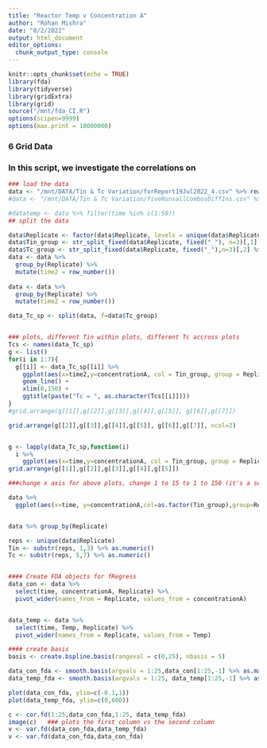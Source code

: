 ```yaml
---
title: "Reactor Temp v Concentration A"
author: "Rohan Mishra"
date: "8/2/2022"
output: html_document
editor_options: 
  chunk_output_type: console
---
```


```r

knitr::opts_chunk$set(echo = TRUE)
library(fda)
library(tidyverse)
library(gridExtra)
library(grid)
source("/mnt/fda_CI.R")
options(scipen=9999)
options(max.print = 10000000) 

```

### 6 Grid Data

### In this script, we investigate  the correlations on
```r


### load the data
data <- "/mnt/DATA/Tin & Tc Variation/forReport19Jul2022_4.csv" %>% read_csv() 
#data <- "/mnt/DATA/Tin & Tc Variation/fiveRunsallCombosDiffIns.csv" %>% read_csv() 

#datatemp <- data %>% filter(time %in% c(1:50))
## split the data

data$Replicate <- factor(data$Replicate, levels = unique(data$Replicate))
data$Tin_group <- str_split_fixed(data$Replicate, fixed("_"), n=3)[,1] %>% factor()
data$Tc_group <- str_split_fixed(data$Replicate, fixed("_"),n=3)[,2] %>% factor()
data <- data %>%
  group_by(Replicate) %>%
  mutate(time2 = row_number())
 
data <- data %>%                             
  group_by(Replicate) %>%
  mutate(time2 = row_number())

data_Tc_sp <- split(data, f=data$Tc_group)


### plots, different Tin within plots, different Tc accross plots
Tcs <- names(data_Tc_sp)
g <- list()
for(i in 1:7){
  g[[i]] <- data_Tc_sp[[i]] %>%
    ggplot(aes(x=time2,y=concentrationA, col = Tin_group, group = Replicate))+
    geom_line() +
    xlim(0,150) +
    ggtitle(paste("Tc = ", as.character(Tcs[[i]])))
}
#grid.arrange(g[[1]],g[[2]],g[[3]],g[[4]],g[[5]], g[[6]],g[[7]])

grid.arrange(g[[2]],g[[3]],g[[4]],g[[5]], g[[6]],g[[7]], ncol=2)


g <- lapply(data_Tc_sp,function(i)
  i %>%
    ggplot(aes(x=time,y=concentrationA, col = Tin_group, group = Replicate)) + geom_line() + xlim(0,10))
grid.arrange(g[[1]],g[[2]],g[[3]],g[[4]],g[[5]])

###change x axis for above plots, change 1 to 15 to 1 to 150 (it's a seq(0,15,0.1))

data %>%
  ggplot(aes(x=time, y=concentrationA,col=as.factor(Tin_group),group=Replicate)) + geom_line() 


data %>% group_by(Replicate)

reps <- unique(data$Replicate)
Tin <- substr(reps, 1,3) %>% as.numeric()
Tc <- substr(reps, 5,7) %>% as.numeric()


#### Create FDA objects for fRegress
data_con <- data %>%
  select(time, concentrationA, Replicate) %>%
  pivot_wider(names_from = Replicate, values_from = concentrationA)


data_temp <- data %>%
  select(time, Temp, Replicate) %>%
  pivot_wider(names_from = Replicate, values_from = Temp)

#### create basis
basis <- create.bspline.basis(rangeval = c(0,25), nbasis = 5)

data_con_fda <- smooth.basis(argvals = 1:25,data_con[1:25,-1] %>% as.matrix(),basis)$fd
data_temp_fda <- smooth.basis(argvals = 1:25, data_temp[1:25,-1] %>% as.matrix(),basis)$fd

plot(data_con_fda, ylim=c(-0.1,1))
plot(data_temp_fda, ylim=c(0,600))

c <- cor.fd(1:25,data_con_fda,1:25, data_temp_fda)
image(c)   ### plots the first column vs the second column
v <- var.fd(data_con_fda,data_temp_fda)
v <- var.fd(data_con_fda,data_con_fda)




```
